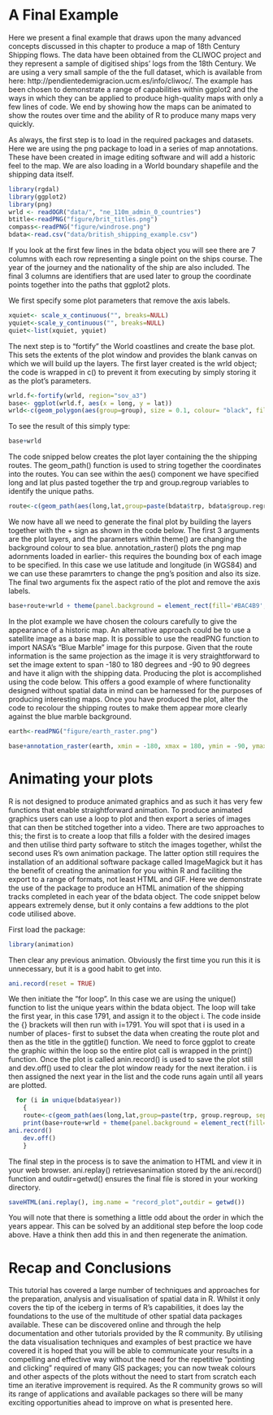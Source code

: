 A Final Example
===============
Here we present a final example that draws upon the many advanced concepts discussed in this chapter to produce a map of 18th Century Shipping flows. The data have been obtained from the CLIWOC project and they represent a sample of digitised ships' logs from the 18th Century. We are using a very small sample of the the full dataset, which is available from here: http://pendientedemigracion.ucm.es/info/cliwoc/. The example has been chosen to demonstrate a range of capabilities within ggplot2 and the ways in which they can be applied to produce high-quality maps with only a few lines of code. We end by showing how the maps can be animated to show the routes over time and the ability of R to produce many maps very quickly.

As always, the first step is to load in the required packages and datasets. Here we are using the png package to load in a series of map annotations. These have been created in image editing software and will add a historic feel to the map. We are also loading in a World boundary shapefile and the shipping data itself. 

```r
library(rgdal)
library(ggplot2)
library(png)
wrld <- readOGR("data/", "ne_110m_admin_0_countries")
btitle<-readPNG("figure/brit_titles.png")
compass<-readPNG("figure/windrose.png")
bdata<-read.csv("data/british_shipping_example.csv")
```
If you look at the first few lines in the bdata object you will see there are 7 columns with each row representing a single point on the ships course. The year of the journey and the nationality of the ship are also included. The final 3 columns are identifiers that are used later to group the coordinate points together into the paths that ggplot2 plots.

We first specify some plot parameters that remove the axis labels.

```r
xquiet<- scale_x_continuous("", breaks=NULL)
yquiet<-scale_y_continuous("", breaks=NULL)
quiet<-list(xquiet, yquiet)
```

The next step is to "fortify" the World coastlines and create the base plot. This sets the extents of the plot window and provides the blank canvas on which we will build up the layers. The first layer created is the wrld object; the code is wrapped in c() to prevent it from executing by simply storing it as the plot's parameters. 

```r
wrld.f<-fortify(wrld, region="sov_a3")
base<- ggplot(wrld.f, aes(x = long, y = lat))
wrld<-c(geom_polygon(aes(group=group), size = 0.1, colour= "black", fill="#D6BF86", data=wrld.f, alpha=1))
```
To see the result of this simply type:

```r
base+wrld
```

The code snipped below creates the plot layer containing the the shipping routes. The geom_path() function is used to string together the coordinates into the routes. You can see within the aes() component we have specified long and lat plus pasted together the trp and group.regroup variables to identify the unique paths.

```r
route<-c(geom_path(aes(long,lat,group=paste(bdata$trp, bdata$group.regroup, sep=".")), colour="#0F3B5F", size=0.2, data= bdata, alpha=0.5, lineend="round")) 
```

We now have all we need to generate the final plot by building the layers together with the + sign as shown in the code below. The first 3 arguments are the plot layers, and the parameters within theme() are changing the background colour to sea blue. annotation_raster() plots the png map adornments loaded in earlier- this requires the bounding box of each image to be specified. In this case we use latitude and longitude (in WGS84) and we can use these paramrters to change the png's position and also its size. The final two arguments fix the aspect ratio of the plot and remove the axis labels. 

```r
base+route+wrld + theme(panel.background = element_rect(fill='#BAC4B9',colour='black')) +annotation_raster(btitle, xmin = 30, xmax = 140, ymin = 51, ymax = 87)+annotation_raster(compass, xmin = 65, xmax = 105, ymin = 25, ymax = 65)+ coord_equal()+quiet
```

In the plot example we have chosen the colours carefully to give the appearance of a historic map. An alternative approach could be to use a satellite image as a base map. It is possible to use the readPNG function to import NASA's "Blue Marble" image for this purpose. Given that the route information is the same projection as the image it is very straightforward to set the image extent to span -180 to 180 degrees and -90 to 90 degrees and have it align with the shipping data. Producing the plot is accomplished using the code below. This offers a good example of where functionality designed without spatial data in mind can be harnessed for the purposes of producing interesting maps. Once you have produced the plot, alter the code to recolour the shipping routes to make them appear more clearly against the blue marble background. 

```r
earth<-readPNG("figure/earth_raster.png")

base+annotation_raster(earth, xmin = -180, xmax = 180, ymin = -90, ymax = 90)+route+ theme(panel.background = element_rect(fill='#BAC4B9',colour='black')) +annotation_raster(btitle, xmin = 30, xmax = 140, ymin = 51, ymax = 87)+annotation_raster(compass, xmin = 65, xmax = 105, ymin = 25, ymax = 65)+ coord_equal()+quiet
```

Animating your plots
====================
R is not designed to produce animated graphics and as such it has very few functions that enable straightforward animation. To produce animated graphics users can use a loop to plot and then export a series of images that can then be stitched together into a video. There are two approaches to this; the first is to create a loop that fills a folder with the desired images and then utilise third party software to stitch the images together, whilst the second uses R's own animation package. The latter option still requires the installation of an additional software package called ImageMagick but it has the benefit of creating the animation for you within R and faciliting the export to a range of formats, not least HTML and GIF. Here we demonstrate the use of the package to produce an HTML animation of the shipping tracks completed in each year of the bdata object. The code snippet below appears extremely dense, but it only contains a few addtions to the plot code utilised above.

First load the package:

```r
library(animation)
```

Then clear any previous animation. Obviously the first time you run this it is unnecessary, but it is a good habit to get into.
```r
ani.record(reset = TRUE)
```
We then initiate the "for loop". In this case we are using the unique() function to list the unique years within the bdata object. The loop will take the first year, in this case 1791, and assign it to the object i. The code inside the {} brackets will then run with i=1791. You will spot that i is used in a number of places- first to subset the data when creating the route plot and then as the title in the ggtitle() function. We need to force ggplot to create the graphic within the loop so the entire plot call is wrapped in the print() function. Once the plot is called anin.record() is used to save the plot still and dev.off() used to clear the plot window ready for the next iteration. i is then assigned the next year in the list and the code runs again until all years are plotted.

```r
  for (i in unique(bdata$year))
    {
    route<-c(geom_path(aes(long,lat,group=paste(trp, group.regroup, sep=".")), colour="#0F3B5F", size=0.2, data= bdata[which(bdata$year==i),], alpha=0.5, lineend="round"))
    print(base+route+wrld + theme(panel.background = element_rect(fill='#BAC4B9',colour='black')) +annotation_raster(btitle, xmin = 30, xmax = 140, ymin = 51, ymax = 87)+annotation_raster(compass, xmin = 65, xmax = 105, ymin = 25, ymax = 65)+ coord_equal()+quiet+ggtitle(i))
ani.record()
    dev.off()
    }  
```
       
The final step in the process is to save the animation to HTML and view it in your web browser. ani.replay() retrievesanimation stored by the ani.record() function and outdir=getwd() ensures the final file is stored in your working directory.


```r
saveHTML(ani.replay(), img.name = "record_plot",outdir = getwd())
```
You will note that there is something a little odd about the order in which the years appear. This can be solved by an additional step before the loop code above. Have a think then add this in and then regenerate the animation.  

Recap and Conclusions
=====================

This tutorial has covered a large number of techniques and approaches for the preparation, analysis and visualisation of spatial data in R. Whilst it  only covers the tip of the iceberg in terms of R's capabilities, it does lay the foundations to the use of the multitude of other spatial data packages available. These can be discovered online and through the help documentation and other tutorials provided by the R community. By utilising the data visualisation techniques and examples of best practice we have covered it is hoped that you will be able to communicate your results in a compelling and effective way without the need for the repetitive "pointing and clicking" required of many GIS packages; you can now tweak colours and other aspects of the plots without the need to start from scratch each time an iterative improvement is required. As the R community grows so will its range of applications and available packages so there will be many exciting opportunities ahead to improve on what is presented here.